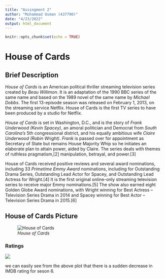 ```yaml
---
title: "Assingment 2"
author: "Muhammad Usman (437790)"
date: "4/23/2022"
output: html_document
---
```


```r
knitr::opts_chunk$set(echo = TRUE)
```



# House of Cards

## Brief Description

*House of Cards* is an American political thriller streaming television series created by *Beau Willimon*. It is an adaptation of the 1990 BBC series of the same name and based on the 1989 novel of the same name by *Michael Dobbs*. The first 13-episode season was released on February 1, 2013, on the streaming service Netflix. House of Cards is the first TV series to have been produced by a studio for Netflix.

*House of Cards* is set in Washington, D.C., and is the story of *Frank Underwood (Kevin Spacey)*, an amoral politician and Democrat from *South Carolina's* 5th congressional district, and his equally ambitious wife *Claire Underwood (Robin Wright)*. *Frank* is passed over for appointment as Secretary of State but remains House Majority Whip so he initiates an elaborate plan to attain power, aided by Claire. The series deals with themes of ruthless pragmatism,[2] manipulation, betrayal, and power.[3]

House of Cards received positive reviews and several award nominations, including 33 *Primetime Emmy Award* nominations, including for Outstanding Drama Series, Outstanding Lead Actor for Spacey, and Outstanding Lead Actress for Wright.[4] It is the first original online-only streaming television series to receive major Emmy nominations.[5] The show also earned eight Golden Globe Award nominations, with Wright winning for Best Actress – Television Series Drama in 2014 and Spacey winning for Best Actor – Television Series Drama in 2015.[6]


## House of Cards Picture

![*House of Cards*](https://upload.wikimedia.org/wikipedia/en/3/3f/House_of_Cards_title_card.png)


### Ratings 

![](https://preview.redd.it/1d2zug9o4w721.png?width=960&crop=smart&auto=webp&s=6d2421a66b1c893505dd6b7f6871fd3c0ed7d28d)

 we can easily see from the above plot that there is a sudden decrease in IMDB rating for seson 6. 
 



